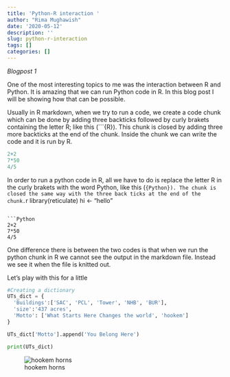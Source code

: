 ```yaml
---
title: 'Python-R interaction '
author: "Rima Mughawish"
date: '2020-05-12'
description: ''
slug: python-r-interaction
tags: []
categories: []
---
```


*Blogpost 1*

One of the most interesting topics to me was the interaction between R and Python. It is amazing that we can run Python code in R. In this blog post I will be showing how that can be possible.

Usually in R markdown, when we try to run a code, we create a code chunk which can be done by adding three backticks followed by curly brakets containing the letter R; like this (```{R}). This chunk is closed by adding three more backticks at the end of the chunk. Inside the chunk we can write the code and it is run by R.

```R
2+2
7*50
4/5
```
In order to run a python code in R, all we have to do is replace the letter R in the curly brakets with the word Python, like this (```{Python}). The chunk is closed the same way with the three back ticks at the end of the chunk.
```r
library(reticulate)
hi <- "hello"
```

```Python
2+2
7*50
4/5
```

One difference there is between the two codes is that when we run the python chunk in R we cannot see the output in the markdown file. Instead we see it when the file is knitted out.

Let's play with this for a little

```Python
#Creating a dictionary
UTs_dict = {
  'Buildings':['SAC', 'PCL', 'Tower', 'NHB', 'BUR'],
  'size':'437 acres',
  'Motto': ['What Starts Here Changes the world', 'hookem']
}

UTs_dict['Motto'].append('You Belong Here')

print(UTs_dict)

```
![hookem horns](/blog/2020-05-12-python-r-interaction_files/ut-tower-fireworks-1.jpg)